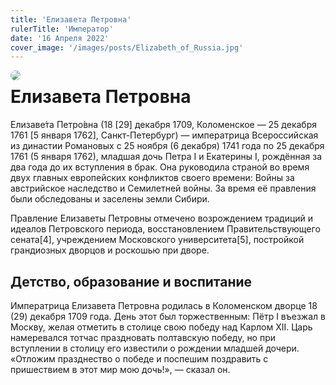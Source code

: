 ```yaml
---
title: 'Елизавета Петровна'
rulerTitle: 'Император'
date: '16 Апреля 2022'
cover_image: '/images/posts/Elizabeth_of_Russia.jpg'
---
```


<img style="float: left; border-radius: 1rem; margin-right: 1rem" src="/images/posts/Elizabeth_of_Russia.jpg">

# Елизавета Петровна

Елизаве́та Петро́вна (18 [29] декабря 1709, Коломенское — 25 декабря 1761 [5 января 1762], Санкт-Петербург) — императрица Всероссийская из династии Романовых с 25 ноября (6 декабря) 1741 года по 25 декабря 1761 (5 января 1762), младшая дочь Петра I и Екатерины I, рождённая за два года до их вступления в брак. Она руководила страной во время двух главных европейских конфликтов своего времени: Войны за австрийское наследство и Семилетней войны. За время её правления были обследованы и заселены земли Сибири.

Правление Елизаветы Петровны отмечено возрождением традиций и идеалов Петровского периода, восстановлением Правительствующего сената[4], учреждением Московского университета[5], постройкой грандиозных дворцов и роскошью при дворе.

## Детство, образование и воспитание

Императрица Елизавета Петровна родилась в Коломенском дворце 18 (29) декабря 1709 года. День этот был торжественным: Пётр I въезжал в Москву, желая отметить в столице свою победу над Карлом XII. Царь намеревался тотчас праздновать полтавскую победу, но при вступлении в столицу его известили о рождении младшей дочери. «Отложим празднество о победе и поспешим поздравить с пришествием в этот мир мою дочь!», — сказал он.
